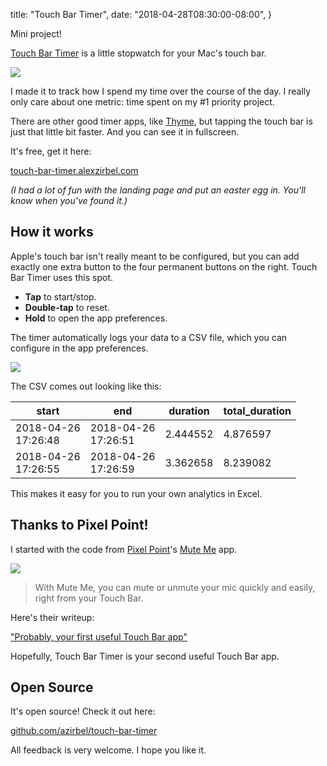   title: "Touch Bar Timer",
  date: "2018-04-28T08:30:00-08:00",
}

Mini project!

[Touch Bar Timer](https://touch-bar-timer.alexzirbel.com) is a little stopwatch
for your Mac's touch bar.

<img src="/static/img/touch-bar-timer.png" />

I made it to track how I spend my time over the course of the day. I really
only care about one metric: time spent on my #1 priority project.

There are other good timer apps, like
[Thyme](https://joaomoreno.github.io/thyme/), but tapping the touch bar is just
that little bit faster. And you can see it in fullscreen.

It's free, get it here:

[touch-bar-timer.alexzirbel.com](https://touch-bar-timer.alexzirbel.com)

*(I had a lot of fun with the landing page and put an easter egg in. You'll
know when you've found it.)*

## How it works

Apple's touch bar isn't really meant to be configured, but you can add exactly
one extra button to the four permanent buttons on the right. Touch Bar Timer
uses this spot.

* **Tap** to start/stop.
* **Double-tap** to reset.
* **Hold** to open the app preferences.

The timer automatically logs your data to a CSV file, which you can
configure in the app preferences.

<img src="/static/img/tbt-preferences.png" />

The CSV comes out looking like this:

<div class='data-table'></div>

start | end | duration | total_duration
--- | --- | --- | ---
2018-04-26<br/>17:26:48 | 2018-04-26<br/>17:26:51 | 2.444552 | 4.876597
2018-04-26<br/>17:26:55 | 2018-04-26<br/>17:26:59 | 3.362658 | 8.239082

This makes it easy for you to run your own analytics in Excel.

## Thanks to Pixel Point!

I started with the code from [Pixel Point](https://pixelpoint.io/)'s [Mute
Me](https://github.com/pixel-point/mute-me) app.

<img src="/static/img/mute-me.png" />

> With Mute Me, you can mute or unmute your mic quickly and easily, right from
> your Touch Bar.

Here's their writeup:

["Probably, your first useful Touch Bar
app"](https://medium.com/pixelpoint/your-first-touch-bar-app-aea4f6111122)

Hopefully, Touch Bar Timer is your second useful Touch Bar app.

## Open Source

It's open source! Check it out here:

[github.com/azirbel/touch-bar-timer](https://github.com/azirbel/touch-bar-timer)

All feedback is very welcome. I hope you like it.
